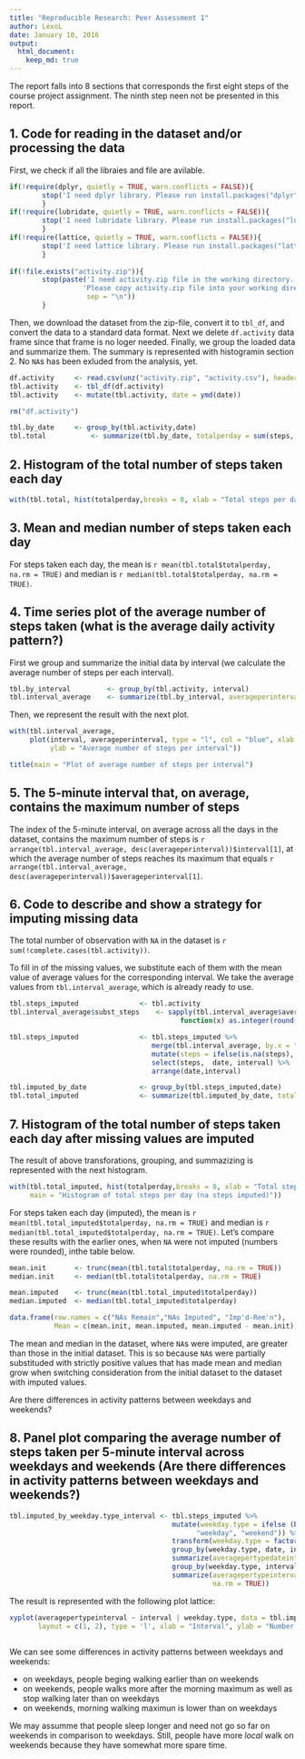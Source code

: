 ```yaml
---
title: "Reproducible Research: Peer Assessment 1"
author: LexoL
date: January 10, 2016
output: 
  html_document:
    keep_md: true
---
```


The report falls into 8 sections that corresponds the first eight steps of the course project assignment. The ninth step neen not be presented in this report. 

## 1. Code for reading in the dataset and/or processing the data

First, we check if all the libraies and file are avilable. 

```r
if(!require(dplyr, quietly = TRUE, warn.conflicts = FALSE)){
        stop('I need dplyr library. Please run install.packages("dplyr")!')
        }
if(!require(lubridate, quietly = TRUE, warn.conflicts = FALSE)){
        stop('I need lubridate library. Please run install.packages("lubridate")!')
        }
if(!require(lattice, quietly = TRUE, warn.conflicts = FALSE)){
        stop('I need lattice library. Please run install.packages("lattice")!')
        }
   
if(!file.exists("activity.zip")){
        stop(paste('I need activity.zip file in the working directory.',
                  'Please copy activity.zip file into your working directory!',
                   sep = "\n"))
        }
```

Then, we download the dataset from the zip-file, convert it to `tbl_df`, and convert the data to a standard data format. Next we delete `df.activity` data frame since that frame is no loger needed. Finally, we group the loaded data and summarize them. The summary is represented with histogramin section 2. No `NA`s has been exluded from the analysis, yet. 

```r
df.activity     <- read.csv(unz("activity.zip", "activity.csv"), header = TRUE, stringsAsFactors = FALSE)
tbl.activity    <- tbl_df(df.activity)
tbl.activity    <- mutate(tbl.activity, date = ymd(date))

rm("df.activity")

tbl.by_date     <- group_by(tbl.activity,date)
tbl.total           <- summarize(tbl.by_date, totalperday = sum(steps, na.rm = TRUE))
```


## 2. Histogram of the total number of steps taken each day

```r
with(tbl.total, hist(totalperday,breaks = 8, xlab = "Total steps per day", main = "Histogram of total steps per day"))
```


## 3. Mean and median number of steps taken each day

For steps taken each day, the mean is `r mean(tbl.total$totalperday, na.rm = TRUE)`
and median is `r median(tbl.total$totalperday, na.rm = TRUE)`. 


## 4. Time series plot of the average number of steps taken (what is the average daily activity pattern?)

First we group and summarize the initial data by interval (we calculate the average number of steps per each interval).

```r
tbl.by_interval         <- group_by(tbl.activity, interval)
tbl.interval_average    <- summarize(tbl.by_interval, averageperinterval = mean(steps, na.rm = TRUE))
```

Then, we represent the result with the next plot. 

```r
with(tbl.interval_average, 
     plot(interval, averageperinterval, type = "l", col = "blue", xlab = "5 minute interval no.", 
          ylab = "Average number of steps per interval"))

title(main = "Plot of average number of steps per interval")
```

## 5. The 5-minute interval that, on average, contains the maximum number of steps

The index of the 5-minute interval, on average across all the days in the dataset, contains the maximum number of steps is `r arrange(tbl.interval_average, desc(averageperinterval))$interval[1]`, at which the average number of steps reaches its maximum that equals `r arrange(tbl.interval_average, desc(averageperinterval))$averageperinterval[1]`. 


## 6. Code to describe and show a strategy for imputing missing data

The total number of observation with `NA` in the dataset is `r sum(!complete.cases(tbl.activity))`.  

To fill in of the missing values, we substitute each of them with the mean value of average values for the corresponding interval. We take the average values from `tbl.interval_average`, which is already ready to use. 

```r
tbl.steps_imputed               <- tbl.activity
tbl.interval_average$subst_steps    <- sapply(tbl.interval_average$averageperinterval,  
                                          function(x) as.integer(round(x,0)))

tbl.steps_imputed               <- tbl.steps_imputed %>%
                                   merge(tbl.interval_average, by.x = "interval", by.y = "interval", all.x = TRUE) %>%
                                   mutate(steps = ifelse(is.na(steps), subst_steps, steps)) %>%
                                   select(steps,  date, interval) %>%
                                   arrange(date,interval)

tbl.imputed_by_date             <- group_by(tbl.steps_imputed,date)
tbl.total_imputed               <- summarize(tbl.imputed_by_date, totalperday = sum(steps, na.rm = TRUE))
```




## 7. Histogram of the total number of steps taken each day after missing values are imputed

The result of above transforations, grouping, and summazizing is represented with the next histogram. 

```r
with(tbl.total_imputed, hist(totalperday,breaks = 8, xlab = "Total steps per day", 
     main = "Histogram of total steps per day (na steps imputed)"))
```
    

For steps taken each day (imputed), the mean is `r mean(tbl.total_imputed$totalperday, na.rm = TRUE)`
and median is `r median(tbl.total_imputed$totalperday, na.rm = TRUE)`. Let's compare these results with the earlier ones, when `NA` were not imputed (numbers were rounded), inthe table below. 

```r
mean.init       <- trunc(mean(tbl.total$totalperday, na.rm = TRUE))
median.init     <- median(tbl.total$totalperday, na.rm = TRUE)

mean.imputed    <- trunc(mean(tbl.total_imputed$totalperday))
median.imputed  <- median(tbl.total_imputed$totalperday)

data.frame(row.names = c("NAs Remain","NAs Imputed", "Imp'd-Rem'n"), 
           Mean = c(mean.init, mean.imputed, mean.imputed - mean.init), Median = c(median.init,median.imputed, median.imputed - median.init))
```

The mean and median in the dataset, where `NA`s were imputed, are greater than those in the initial dataset. This is so because `NA`s were partially
substituded with strictly positive values that has made mean and median grow when switching consideration from the initial dataset to the dataset with
imputed values. 
    



Are there differences in activity patterns between weekdays and weekends?

## 8. Panel plot comparing the average number of steps taken per 5-minute interval across weekdays and weekends (Are there differences in activity patterns between weekdays and weekends?)

```r
tbl.imputed_by_weekday.type_interval <- tbl.steps_imputed %>% 
                                        mutate(weekday.type = ifelse (between(wday(date), 2,6), 
                                              "weekday", "weekend")) %>%
                                        transform(weekday.type = factor(weekday.type)) %>%
                                        group_by(weekday.type, date, interval) %>%
                                        summarize(averagepertypedateinterval= mean(steps, na.rm = TRUE)) %>%
                                        group_by(weekday.type, interval) %>%
                                        summarize(averagepertypeinterval = mean(averagepertypedateinterval, 
                                                  na.rm = TRUE)) 
```


The result is represented with the following plot lattice:

```r
xyplot(averagepertypeinterval ~ interval | weekday.type, data = tbl.imputed_by_weekday.type_interval, 
       layout = c(1, 2), type = 'l', xlab = "Interval", ylab = "Number of steps")
        
```

We can see some differences in activity patterns between weekdays and weekends:

- on weekdays, people beging walking earlier than on weekends
- on weekends, people walks more after the morning maximum as well as stop walking later than on weekdays
- on weekends, morning walking maximun is lower than on weekdays

We may assumme that people sleep longer and need not go so far on weekends in comparison to weekdays. Still, people have more *local* walk on weekends
because they have somewhat more spare time. 
